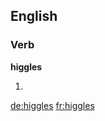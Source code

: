==English==

===Verb===
'''higgles'''

# {{third-person singular of|higgle}}

[[de:higgles]]
[[fr:higgles]]